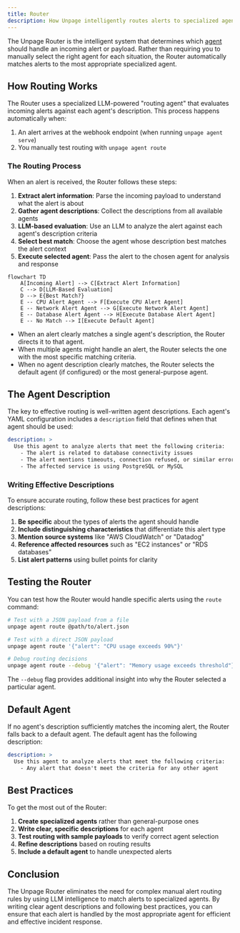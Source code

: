 ```yaml
---
title: Router
description: How Unpage intelligently routes alerts to specialized agents
---
```


The Unpage Router is the intelligent system that determines which [agent](/concepts/agents) should handle an incoming alert or payload. Rather than requiring you to manually select the right agent for each situation, the Router automatically matches alerts to the most appropriate specialized agent.

## How Routing Works

The Router uses a specialized LLM-powered "routing agent" that evaluates incoming alerts against each agent's description. This process happens automatically when:

1. An alert arrives at the webhook endpoint (when running `unpage agent serve`)
2. You manually test routing with `unpage agent route`

### The Routing Process

When an alert is received, the Router follows these steps:

1. **Extract alert information**: Parse the incoming payload to understand what the alert is about
2. **Gather agent descriptions**: Collect the descriptions from all available agents
3. **LLM-based evaluation**: Use an LLM to analyze the alert against each agent's description criteria
4. **Select best match**: Choose the agent whose description best matches the alert context
5. **Execute selected agent**: Pass the alert to the chosen agent for analysis and response

```mermaid
flowchart TD
    A[Incoming Alert] --> C[Extract Alert Information]
    C --> D[LLM-Based Evaluation]
    D --> E{Best Match?}
    E -- CPU Alert Agent --> F[Execute CPU Alert Agent]
    E -- Network Alert Agent --> G[Execute Network Alert Agent]
    E -- Database Alert Agent --> H[Execute Database Alert Agent]
    E -- No Match --> I[Execute Default Agent]
```

- When an alert clearly matches a single agent's description, the Router directs it to that agent.
- When multiple agents might handle an alert, the Router selects the one with the most specific matching criteria.
- When no agent description clearly matches, the Router selects the default agent (if configured) or the most general-purpose agent.

## The Agent Description

The key to effective routing is well-written agent descriptions. Each agent's YAML configuration includes a `description` field that defines when that agent should be used:

```yaml
description: >
  Use this agent to analyze alerts that meet the following criteria:
    - The alert is related to database connectivity issues
    - The alert mentions timeouts, connection refused, or similar errors
    - The affected service is using PostgreSQL or MySQL
```

### Writing Effective Descriptions

To ensure accurate routing, follow these best practices for agent descriptions:

1. **Be specific** about the types of alerts the agent should handle
2. **Include distinguishing characteristics** that differentiate this alert type
3. **Mention source systems** like "AWS CloudWatch" or "Datadog"
4. **Reference affected resources** such as "EC2 instances" or "RDS databases"
5. **List alert patterns** using bullet points for clarity

## Testing the Router

You can test how the Router would handle specific alerts using the `route` command:

```bash
# Test with a JSON payload from a file
unpage agent route @path/to/alert.json

# Test with a direct JSON payload
unpage agent route '{"alert": "CPU usage exceeds 90%"}'

# Debug routing decisions
unpage agent route --debug '{"alert": "Memory usage exceeds threshold"}'
```

The `--debug` flag provides additional insight into why the Router selected a particular agent.

## Default Agent

If no agent's description sufficiently matches the incoming alert, the Router falls back to a default agent. The default agent has the following description:

```yaml
description: >
  Use this agent to analyze alerts that meet the following criteria:
    - Any alert that doesn't meet the criteria for any other agent
```

## Best Practices

To get the most out of the Router:

1. **Create specialized agents** rather than general-purpose ones
2. **Write clear, specific descriptions** for each agent
3. **Test routing with sample payloads** to verify correct agent selection
4. **Refine descriptions** based on routing results
5. **Include a default agent** to handle unexpected alerts

## Conclusion

The Unpage Router eliminates the need for complex manual alert routing rules by using LLM intelligence to match alerts to specialized agents. By writing clear agent descriptions and following best practices, you can ensure that each alert is handled by the most appropriate agent for efficient and effective incident response.